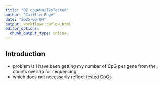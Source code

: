```yaml
---
title: "02_cpgAvailVsTested"
author: "Caitlin Page"
date: "2025-03-04"
output: workflowr::wflow_html
editor_options:
  chunk_output_type: inline
---
```


## Introduction


* problem is I have been getting my number of CpG per gene from the counts overlap for sequencing
* which does not necessarily reflect tested CpGs

```r

```

